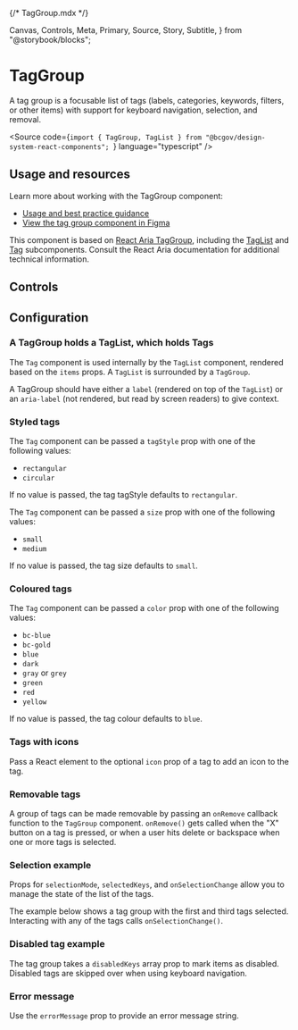{/* TagGroup.mdx */}

  Canvas,
  Controls,
  Meta,
  Primary,
  Source,
  Story,
  Subtitle,
} from "@storybook/blocks";


<Meta of={TagGroupStories} />

# TagGroup

<Subtitle>
  A tag group is a focusable list of tags (labels, categories, keywords,
  filters, or other items) with support for keyboard navigation, selection, and
  removal.
</Subtitle>

<Source
  code={`import { TagGroup, TagList } from "@bcgov/design-system-react-components"; `}
  language="typescript"
/>

## Usage and resources

Learn more about working with the TagGroup component:

- [Usage and best practice guidance](https://www2.gov.bc.ca/gov/content?id=6AE4A072CEF9498995E10B2A391AE8D1)
- [View the tag group component in Figma](https://www2.gov.bc.ca/gov/content?id=8E36BE1D10E04A17B0CD4D913FA7AC43#designers)

This component is based on [React Aria TagGroup](https://react-spectrum.adobe.com/react-aria/TagGroup.html), including the [TagList](https://react-spectrum.adobe.com/react-aria/TagGroup.html#taglist) and [Tag](https://react-spectrum.adobe.com/react-aria/TagGroup.html#tag) subcomponents. Consult the React Aria documentation for additional technical information.

## Controls

<Canvas of={TagGroupStories.TagGroupTemplate} />
<Controls of={TagGroupStories.TagGroupTemplate} />

## Configuration

### A TagGroup holds a TagList, which holds Tags

The `Tag` component is used internally by the `TagList` component, rendered based on the `items` props. A `TagList` is surrounded by a `TagGroup`.

A TagGroup should have either a `label` (rendered on top of the `TagList`) or an `aria-label` (not rendered, but read by screen readers) to give context.

<Canvas of={TagGroupStories.SingleTag} />

<Canvas of={TagGroupStories.MultipleTags} />

### Styled tags

The `Tag` component can be passed a `tagStyle` prop with one of the following values:

- `rectangular`
- `circular`

If no value is passed, the tag tagStyle defaults to `rectangular`.

The `Tag` component can be passed a `size` prop with one of the following values:

- `small`
- `medium`

If no value is passed, the tag size defaults to `small`.

<Canvas of={TagGroupStories.MultipleTagsInEachStyle} />

### Coloured tags

The `Tag` component can be passed a `color` prop with one of the following values:

- `bc-blue`
- `bc-gold`
- `blue`
- `dark`
- `gray` or `grey`
- `green`
- `red`
- `yellow`

If no value is passed, the tag colour defaults to `blue`.

<Canvas of={TagGroupStories.MultipleTagsInEachColor} />
<Canvas of={TagGroupStories.MultipleCircularTagsInEachColor} />
<Canvas of={TagGroupStories.ColorsRemovable} />
<Canvas of={TagGroupStories.CircularColorsRemovable} />

### Tags with icons

Pass a React element to the optional `icon` prop of a tag to add an icon to the tag.

<Canvas of={TagGroupStories.TagsWithIcons} />

### Removable tags

A group of tags can be made removable by passing an `onRemove` callback function to the `TagGroup` component. `onRemove()` gets called when the "X" button on a tag is pressed, or when a user hits delete or backspace when one or more tags is selected.

<Canvas of={TagGroupStories.RemovableTagGroup} />

### Selection example

Props for `selectionMode`, `selectedKeys`, and `onSelectionChange` allow you to manage the state of the list of the tags.

The example below shows a tag group with the first and third tags selected. Interacting with any of the tags calls `onSelectionChange()`.

<Canvas of={TagGroupStories.SelectionTagGroup} />

### Disabled tag example

The tag group takes a `disabledKeys` array prop to mark items as disabled. Disabled tags are skipped over when using keyboard navigation.

<Canvas of={TagGroupStories.DisabledTagGroup} />

### Error message

Use the `errorMessage` prop to provide an error message string.

<Canvas of={TagGroupStories.WithError} />
